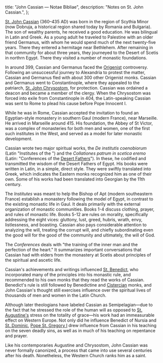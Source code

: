   title: "John Cassian — Notae Bibliae",
  description: "Notes on St. John Cassian.",
};

<Initial text="John Cassian"/>

[St. John Cassian](/glossary/names#john) (360–435 AD) was born in the region of Scythia Minor (now Dobruja, a historical region shared today by Romania and Bulgaria). The son of wealthy parents, he received a good education. He was bilingual in Latin and Greek. As a young adult he traveled to Palestine with an older friend Germanus, with whom he would spend much of the next twenty-five years. There they entered a hermitage near Bethlehem. After remaining in that community for about three years, they journeyed to the Desert of Scetis in northrn Egypt. There they visited a number of monastic foundations.

In around 399, Cassian and Germanus faced the [Origenist](/people/scholars/origen) controversy. Following an unsuccessful journey to Alexandria to protest the matter, Cassian and Germanus fled with about 300 other Origenist monks. Cassian and Germanus went to Constantinople, where they appealed to the patriarch, [St. John Chrysostom](/people/saints/greek-fathers/john-chrysostom), for protection. Cassian was ordained a deacon and became a member of the clergy. When the Chrysostom was forced into exile from Constantinople in 404, the Latin-speaking Cassian was sent to Rome to plead his cause before Pope Innocent I.

While he was in Rome, Cassian accepted the invitation to found an Egyptian-style monastery in southern Gaul (modern France), near Marseille. He arrived in Marseille around 415. His foundation, the Abbey of St Victor, was a complex of monasteries for both men and women, one of the first such institutes in the West, and served as a model for later monastic development.

Cassian wrote two major spiritual works, the *De institutis coenobiorum* (Latin "Institutes of the <Definition lang="greek" anchor="koinobion" text="Coenobia" />") and the *Collationes patrum in scetica eremo* (Latin: "Conferences of the [Desert Fathers](/people/saints/desert-fathers)"). In these, he codified and transmitted the wisdom of the Desert Fathers of Egypt. His books were written in Latin, in a simple, direct style. They were swiftly translated into Greek, which indicates the Eastern monks recognized him as one of their own. Some of his works had been translated into Georgian by the 11th century.

The *Institutes* was meant to help the Bishop of Apt (modern southeastern France) establish a monastery following the model of Egypt, in contrast to the existing monastic life in Gaul. It deals primarily with the external organization of monastic communities. Books 1-4 discuss clothing, prayer, and rules of monastic life. Books 5-12 are rules on morality, specifically addressing the eight vices: gluttony, lust, greed, hubris, wrath, envy, listlessness, and boasting. Cassian also pays considerable attention to analyzing the will, treating the corrupt will, and chiefly subordinating even the good will for the good of the community and ultimately, the will of God.

The *Conferences* deals with "the training of the inner man and the perfection of the heart." It summarizes important conversations that Cassian had with elders from the monastery at Scetis about principles of the spiritual and ascetic life.

Cassian's achievements and writings influenced [St. Benedict](/people/saints/medieval/benedict-of-nursia), who incorporated many of the principles into his monastic rule, and recommended to his own monks that they read the works of Cassian. Benedict's rule is still followed by Benedictine and [Cistercian](/people/saints/medieval/bernard-of-clairvaux) monks, and John Cassian's thought still exercises influence over the spiritual lives of thousands of men and women in the Latin Church.

Although later theologians have labeled Cassian as Semipelagian—due to the fact that he stressed the role of the human will as opposed to [St. Augustine's](/people/saints/latin-fathers/augustine-of-hippo) stress on the totality of grace—his work had an immeasurable effect on Western Europe. Not only did he influence Benedict of Nursia and [St. Dominic](/people/saints/medieval/dominic-of-osma), [Pope St. Gregory I](/people/saints/latin-fathers/gregory-the-great) drew influence from Cassian in his teaching on the seven deadly sins, as well as in much of his teaching on repentance and prayer.

Like his contemporaries Augustine and Chrysostom, John Cassian was never formally canonized, a process that came into use several centuries after his death. Nonetheless, the Western Church ranks him as a saint.
